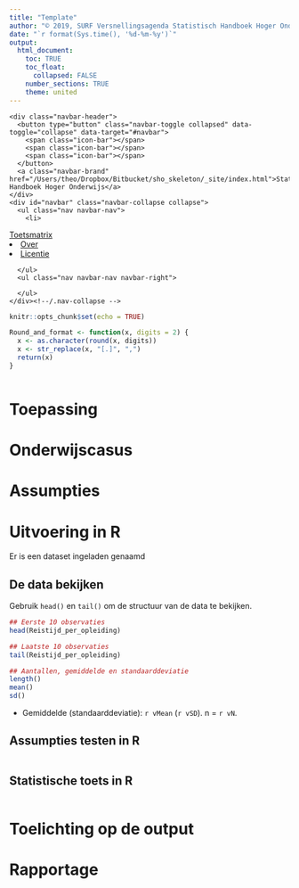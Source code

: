```yaml
---
title: "Template"
author: "© 2019, SURF Versnellingsagenda Statistisch Handboek Hoger Onderwijs"
date: "`r format(Sys.time(), '%d-%m-%y')`"
output: 
  html_document:
    toc: TRUE
    toc_float:
      collapsed: FALSE
    number_sections: TRUE
    theme: united
---
```

<style>
<!--html_preserve-->/* Stylesheet Statistisch Handboek */

/* Title */
h1.title {
    opacity: 1;
    text-align: left;
    color: #158CBA;
}

/* Casus */
#casus {
    display: block;
    padding: 9.5px;
    margin: 0 0 10px;
    font-size: 14px;
    line-height: 2;
    color: #000000;
    background-color: #f5f5f5;
    border: 1px solid #158CBA;
    border-radius: 4px;
}

/* Empty data */
.empty{
    display: block;
    color: #FF0000;
}

/* Klippy */
.btn-klippy .octicon {
    display: inline-block;
    margin: 2px;
    padding: 2px;
    width: 15px !important;
}

/* Main container */
.main-container {
    margin-top: 50px;
}

/* Toetsmatrix */
table.toetsmatrix {
    text-align: center;
    margin: 5px;
    padding: 5px;
}


td.header1 {
    font-weight: bold;
    color: #FFFFFF;
    background-color: #158CBA;
    text-align: center;
}

td.header2 {
    font-weight: bold;
    color: #FFFFFF;
    background-color: #A6A6A6;
    text-align: center;
}

td.header3 {
    font-weight: bold;
    background-color: #D9D9D9;
    text-align: center;
}

table.toetsmatrix td {
    border-color: #000000 !important;
    padding: 10px;
}

td.innercell{
    border: 1px solid #000000;
}

td.innercell a {
    text-decoration: none;
}

td.innercell a:hover {
    text-decoration: underline;
}

td.published {
    color: #158cba;
}

td.unpublished, td.unpublished a {
    color: #A6A6A6;
}

td.unpublished a:hover {
    color: #A6A6A6;
    text-decoration: none;
}

/* Footer */
#footer {
 color: #808080
 background-image: url('images/VPO_logo_studiedata.png');;
 background-repeat: no-repeat;
 background-position: right;
 background-size: 230px auto;
 padding-right: 242px;
}

</style>

<div class="navbar navbar-default  navbar-fixed-top" role="navigation">
  <div class="container">
    <div class="navbar-header">
      <button type="button" class="navbar-toggle collapsed" data-toggle="collapse" data-target="#navbar">
        <span class="icon-bar"></span>
        <span class="icon-bar"></span>
        <span class="icon-bar"></span>
      </button>
      <a class="navbar-brand" href="/Users/theo/Dropbox/Bitbucket/sho_skeleton/_site/index.html">Statistisch Handboek Hoger Onderwijs</a>
    </div>
    <div id="navbar" class="navbar-collapse collapse">
      <ul class="nav navbar-nav">
        <li>
  <a href="/Users/theo/Dropbox/Bitbucket/sho_skeleton/_site/Toetsmatrix.html">Toetsmatrix</a>
</li>
<li>
  <a href="/Users/theo/Dropbox/Bitbucket/sho_skeleton/_site/Over.html">Over</a>
</li>
<li>
  <a href="/Users/theo/Dropbox/Bitbucket/sho_skeleton/_site/Licentie.html">Licentie</a>
</li>
      </ul>
      <ul class="nav navbar-nav navbar-right">

      </ul>
    </div><!--/.nav-collapse -->
  </div><!--/.container -->
</div><!--/html_preserve-->

<style>
  .col2 {
    columns: 2 200px;
    -webkit-columns: 2 200px;
    -moz-columns: 2 200px;
  }
</style>

```r
knitr::opts_chunk$set(echo = TRUE)
```

```r
Round_and_format <- function(x, digits = 2) {
  x <- as.character(round(x, digits))
  x <- str_replace(x, "[.]", ",")
  return(x)
}
```

<!-- ## BLOK: Data-aanmaken.R -->
```r

```
<!-- ## /BLOK: Data-aanmaken.R -->

# Toepassing

# Onderwijscasus

# Assumpties

# Uitvoering in R
Er is een dataset ingeladen genaamd

## De data bekijken
Gebruik `head()` en `tail()` om de structuur van de data te bekijken.
<!-- ## BLOK: Data-bekijken.R -->
```r
## Eerste 10 observaties
head(Reistijd_per_opleiding)

## Laatste 10 observaties
tail(Reistijd_per_opleiding)
```
<!-- ## /BLOK: Data-bekijken.R -->

<!-- ## BLOK: Data-beschrijven.R -->
```r
## Aantallen, gemiddelde en standaarddeviatie 
length()
mean()
sd()
```
<!-- ## /BLOK: Data-beschrijven.R -->

* Gemiddelde (standaarddeviatie): `r vMean` (`r vSD`). n = `r vN`.

## Assumpties testen in R

```r

```

## Statistische toets in R

```r

```

# Toelichting op de output

# Rapportage



